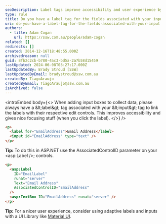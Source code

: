 ```yaml
---
seoDescription: Label tags improve accessibility and user experience by linking edit controls to their respective fields.
type: rule
title: Do you have a label tag for the fields associated with your input?
uri: do-you-have-a-label-tag-for-the-fields-associated-with-your-input
authors:
  - title: Adam Cogan
    url: https://ssw.com.au/people/adam-cogan
related: []
redirects: []
created: 2014-12-16T18:48:55.000Z
archivedreason: null
guid: 8fb2c2cb-b780-4ac3-bd5a-2a7b58d15459
lastUpdated: 2024-06-08T03:27:17.000Z
lastUpdatedBy: Brady Stroud [SSW]
lastUpdatedByEmail: bradystroud@ssw.com.au
createdBy: TiagoAraujo
createdByEmail: TiagoAraujo@ssw.com.au
isArchived: false
---
```


<introEmbed
  body={<>
When adding input boxes to collect data, please always have a \&lt;label\&gt; tag associated with your \&lt;input\&gt; tag to link the labels with their respective edit controls. This improves accessibility and gives nice focusing stuff (when you click the label).
  </>}
/>
```html
<p>
  <label for="EmailAddress">Email Address</label>
  <input id="EmailAddress" type="text" />
</p>
```

**Tip:** To do this in ASP.NET use the AssociatedControlID parameter on your \<asp:Label /\>; controls.

```html
<p>
  <asp:Label
    ID="EmailLabel"
    runat="server"
    Text="Email Address"
    AssociatedControlID="EmailAddress"
  />
  <asp:TextBox ID="EmailAddress" runat="server" />
</p>
```

**Tip:** For a nicer user experience, consider using adaptive labels and inputs with a UI Library like [Material UI](https://material-ui.com/components/text-fields/).
